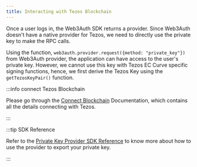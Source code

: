 ```yaml
---
title: Interacting with Tezos Blockchain
---
```


Once a user logs in, the Web3Auth SDK returns a provider. Since Web3Auth doesn't have a native provider for Tezos, we need to directly use the private
key to make the RPC calls.

Using the function, `web3auth.provider.request({method: "private_key"})` from Web3Auth provider, the application can have access to the user's private
key. However, we cannot use this key with Tezos EC Curve specific signing functions, hence, we first derive the Tezos Key using the
`getTezosKeyPair()` function.

:::info connect Tezos Blockchain

Please go through the [Connect Blockchain](/connect-blockchain/tezos) Documentation, which contains all the details connecting with Tezos.

:::

:::tip SDK Reference

Refer to the [Private Key Provider SDK Reference](https://docs.web3auth.io/sdk/helper-sdks/providers/common) to know more about how to use the
provider to export your private key.

:::

